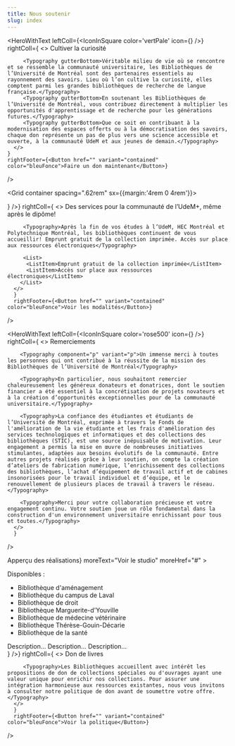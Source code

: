 ```yaml
---
title: Nous soutenir
slug: index
---
```


<SuperHero
  title="Nous soutenir"
  imageName='noussoutenir'
/>

<Section bg="bleu100">

  <HeroWithText 
    leftColl={<IconInSquare color='vertPale' icon={<FlowerTulip color="vertFonce" />} />}
    rightColl={
      <>
        <Typography component="h2" variant="h2">Cultiver la curiosité</Typography>
        
         <Typography gutterBottom>Véritable milieu de vie où se rencontre et se ressemble la communauté universitaire, les Bibliothèques de l’Université de Montréal sont des partenaires essentiels au rayonnement des savoirs. Lieu où l’on cultive la curiosité, elles comptent parmi les grandes bibliothèques de recherche de langue française.</Typography>
         <Typography gutterBottom>En soutenant les Bibliothèques de l’Université de Montréal, vous contribuez directement à multiplier les opportunités d'apprentissage et de recherche pour les générations futures.</Typography>
         <Typography gutterBottom>Que ce soit en contribuant à la modernisation des espaces offerts ou à la démocratisation des savoirs, chaque don représente un pas de plus vers une science accessible et ouverte, à la communauté UdeM et aux jeunes de demain.</Typography>
      </>
    }
    rightFooter={<Button href="" variant="contained" color="bleuFonce">Faire un don maintenant</Button>}
  />

</Section>

<Section bg='vertFonce'>

<Grid container spacing=".62rem" sx={{margin:'4rem 0 4rem'}}>
    <Grid>
      <CardWithImage
        title="Fond des livres rares de l'UdeM"
        Image={fondlivresrares}
        href="#"
        moreText="Découvrir la campagne"
      />
    </Grid>
    <Grid>
      <CardWithImage
        title="Revitalisation de la Bibliothèque de la santé"
        Image={campagnebibsante}
        href="https://umontreal.ca"
        moreText="Découvrir la campagne"
      />
    </Grid>
  </Grid>
</Section>

<Section bg='bleu100'>
  <HeroWithText 
    leftColl={<IconInSquare color='bleu600' icon={<GraduationCap color="#fff" />} />}
    rightColl={
      <>
        <Typography component="h2" variant="h2">Des services pour la communauté de l’UdeM+, même après le dipôme!</Typography>
        
         <Typography>Après la fin de vos études à l’UdeM, HEC Montréal et Polytechnique Montréal, les bibliothèques continuent de vous accueillir! Emprunt gratuit de la collection imprimée. Accès sur place aux ressources électroniques</Typography>

         <List>
          <ListItem>Emprunt gratuit de la collection imprimée</ListItem>
          <ListItem>Accès sur place aux ressources électroniques</ListItem>
        </List>
      </>
      }
      rightFooter={<Button href="" variant="contained" color="bleuFonce">Voir les modalités</Button>}
  />
  
</Section>

<Section bg='rose300'>

<HeroWithText 
    leftColl={<IconInSquare color='rose500' icon={<Heart color='orange' />} />}
    rightColl={
      <>
        <Typography component="h2" variant="h2">Remerciements</Typography>
     
        <Typography component="p" variant="p">Un immense merci à toutes les personnes qui ont contribué à la réussite de la mission des Bibliothèques de l’Université de Montréal</Typography>  

        <Typography>En particulier, nous souhaitont remercier chaleureusement les généreux donateurs et donatrices, dont le soutien financier a été essentiel à la concrétisation de projets novateurs et à la création d’opportunités exceptionnelles pour de la communauté universitaire.</Typography>

        <Typography>La confiance des étudiantes et étudiants de l’Université de Montréal, exprimée à travers le Fonds de l'amélioration de la vie étudiante et les frais d'amélioration des services technologiques et informatiques et des collections des bibliothèques (STIC), est une source inépuisable de motivation. Leur engagement a permis la mise en œuvre de nombreuses initiatives stimulantes, adaptées aux besoins évolutifs de la communauté. Entre autres projets réalisés grâce à leur soutien, on compte la création d’ateliers de fabrication numérique, l’enrichissement des collections des bibliothèques, l’achat d’équipement de travail actif et de cabines insonorisées pour le travail individuel et d’équipe, et le renouvellement de plusieurs places de travail à travers le réseau.</Typography>

        <Typography>Merci pour votre collaboration précieuse et votre engagement continu. Votre soutien joue un rôle fondamental dans la construction d'un environnement universitaire enrichissant pour tous et toutes.</Typography>
      </>
      }
  />

</Section>

<Section bg="rose300">
<Carousel1
    title={<Typography component="h3">Apperçu des réalisations</Typography>}
    moreText="Voir le studio"
    moreHref="#"
  >

<Grid>
      <FlipCardWithImage
        title="Cabines insonorisées"
        Image={cabine}
      >
        <p>Disponibles :</p>
        <ul>
          <li>Bibliothèque d'aménagement</li>
          <li>Bibliothèque du campus de Laval</li>
          <li>Bibliothèque de droit</li>
          <li>Bibliothèque Marguerite-d'Youville</li>
          <li>Bibliothèque de médecine vétérinaire</li>
          <li>Bibliothèque Thérèse-Gouin-Décarie</li>
          <li>Bibliothèque de la santé</li>
        </ul>
      </FlipCardWithImage>
    </Grid>
    <Grid>
      <FlipCardWithImage
        title="Achats de licence Adobe Creative Cloud"
        Image={creativecloud}
      >
        Description...
      </FlipCardWithImage>
    </Grid>
    <Grid>
      <FlipCardWithImage
        title="Postes de travail actif"
        Image={travailactif}
      >
        Description...
      </FlipCardWithImage>
    </Grid>
 <Grid>
          <FlipCardWithImage
        title="Atelier de fabrication numérique"
        Image={atelier}
      >
        Description...
      </FlipCardWithImage>
    </Grid>
 </Carousel1>

</Section>

<Section bg='bleu100'>
  <HeroWithText 
    leftColl={<IconInSquare color='vertFonce' icon={<BookOpenText color="white" />} />}
    rightColl={
      <>
        <Typography component="h2" variant="h2">Don de livres</Typography>
        
         <Typography>Les Bibliothèques accueillent avec intérêt les propositions de don de collections spéciales ou d'ouvrages ayant une valeur unique pour enrichir nos collections. Pour assurer une intégration harmonieuse aux ressources existantes, nous vous invitons à consulter notre politique de don avant de soumettre votre offre.</Typography>
      </>
      }
      rightFooter={<Button href="" variant="contained" color="bleuFonce">Voir la politique</Button>}
  />
  
</Section>
